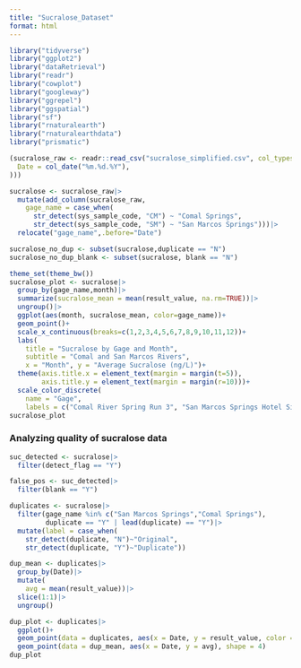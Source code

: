 ```yaml
---
title: "Sucralose_Dataset"
format: html
---
```


```r
library("tidyverse")
library("ggplot2")
library("dataRetrieval")
library("readr")
library("cowplot")
library("googleway")
library("ggrepel")
library("ggspatial")
library("sf")
library("rnaturalearth")
library("rnaturalearthdata")
library("prismatic")
```

```r
(sucralose_raw <- readr::read_csv("sucralose_simplified.csv", col_types = cols(
  Date = col_date("%m.%d.%Y"),
)))
```

```r
sucralose <- sucralose_raw|>
  mutate(add_column(sucralose_raw,
    gage_name = case_when(
      str_detect(sys_sample_code, "CM") ~ "Comal Springs",
      str_detect(sys_sample_code, "SM") ~ "San Marcos Springs")))|>
  relocate("gage_name",.before="Date")

sucralose_no_dup <- subset(sucralose,duplicate == "N")
sucralose_no_dup_blank <- subset(sucralose, blank == "N")
```

```r
theme_set(theme_bw())
sucralose_plot <- sucralose|>
  group_by(gage_name,month)|>
  summarize(sucralose_mean = mean(result_value, na.rm=TRUE))|>
  ungroup()|>
  ggplot(aes(month, sucralose_mean, color=gage_name))+
  geom_point()+
  scale_x_continuous(breaks=c(1,2,3,4,5,6,7,8,9,10,11,12))+
  labs(
    title = "Sucralose by Gage and Month",
    subtitle = "Comal and San Marcos Rivers",
    x = "Month", y = "Average Sucralose (ng/L)")+
  theme(axis.title.x = element_text(margin = margin(t=5)),
        axis.title.y = element_text(margin = margin(r=10)))+
  scale_color_discrete(
    name = "Gage",
    labels = c("Comal River Spring Run 3", "San Marcos Springs Hotel Site"))
sucralose_plot
```

### Analyzing quality of sucralose data

```r
suc_detected <- sucralose|>
  filter(detect_flag == "Y")

false_pos <- suc_detected|>
  filter(blank == "Y")
```

```r
duplicates <- sucralose|>
  filter(gage_name %in% c("San Marcos Springs","Comal Springs"),
         duplicate == "Y" | lead(duplicate) == "Y")|>
  mutate(label = case_when(
    str_detect(duplicate, "N")~"Original",
    str_detect(duplicate, "Y")~"Duplicate"))

dup_mean <- duplicates|>
  group_by(Date)|>
  mutate(
    avg = mean(result_value))|>
  slice(1:1)|>
  ungroup()

dup_plot <- duplicates|>
  ggplot()+
  geom_point(data = duplicates, aes(x = Date, y = result_value, color = label))+
  geom_point(data = dup_mean, aes(x = Date, y = avg), shape = 4)
dup_plot
```
